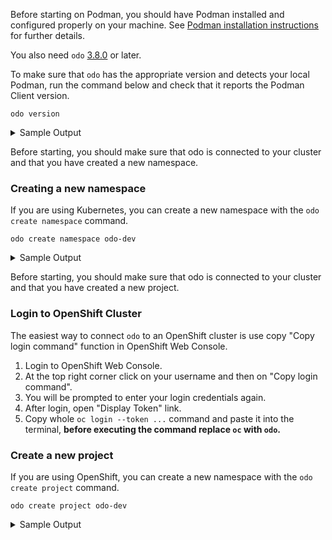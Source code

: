 

<Tabs groupId="quickstart">

  <TabItem value="podman" label="Podman">

Before starting on Podman, you should have Podman installed and configured properly on your machine.
See [Podman installation instructions](https://podman.io/docs/installation) for further details.

You also need `odo` [3.8.0](/blog/odo-v3.8.0#odo-on-podman-out-of-experimental-mode) or later.

To make sure that `odo` has the appropriate version and detects your local Podman,
run the command below and check that it reports the Podman Client version.

```console
odo version
```
<details>
    <summary>Sample Output</summary>

```console
$ odo version
 ⚠  unable to fetch the cluster server version
odo v3.13.0 (6c1c8b2a1)

Podman Client: 4.6.0
```

</details>

  </TabItem>

  <TabItem value="kubernetes" label="Kubernetes">

Before starting, you should make sure that odo is connected to your cluster and that you have created a new namespace.

### Creating a new namespace

If you are using Kubernetes, you can create a new namespace with the `odo create namespace` command.

```console
odo create namespace odo-dev
```
<details>
    <summary>Sample Output</summary>

<CreateNamespaceOutput />

</details>

  </TabItem>
  <TabItem value="openshift" label="OpenShift">

Before starting, you should make sure that odo is connected to your cluster and that you have created a new project.

### Login to OpenShift Cluster

The easiest way to connect `odo` to an OpenShift cluster is use copy "Copy login command" function in OpenShift Web Console.

1. Login to OpenShift Web Console.
2. At the top right corner click on your username and then on "Copy login command".
3. You will be prompted to enter your login credentials again.
4. After login, open "Display Token" link.
5. Copy whole `oc login --token ...` command and paste it into the terminal, **before executing the command replace `oc` with `odo`.**

### Create a new project

If you are using OpenShift, you can create a new namespace with the `odo create project` command.

```console
odo create project odo-dev
```
<details>
  <summary>Sample Output</summary>

<CreateProjectOutput />
</details>

  </TabItem>
</Tabs>